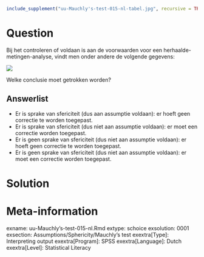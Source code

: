 ```r
include_supplement("uu-Mauchly's-test-015-nl-tabel.jpg", recursive = TRUE)
```



Question
========
Bij het controleren of voldaan is aan de voorwaarden voor een herhaalde-metingen-analyse, vindt men onder andere de volgende gegevens:

![](uu-Mauchly's-test-015-nl-tabel.jpg)
  

Welke conclusie moet getrokken worden?

Answerlist
----------
* Er is sprake van sfericiteit (dus aan assumptie voldaan): er hoeft geen correctie te worden toegepast.
* Er is sprake van sfericiteit (dus niet aan assumptie voldaan):  er moet een correctie worden toegepast.
* Er is geen sprake van sfericiteit (dus niet aan assumptie voldaan): er hoeft geen correctie te worden toegepast.
* Er is geen sprake van sfericiteit (dus niet aan assumptie voldaan): er moet een correctie worden toegepast.


Solution
========



Meta-information
================
exname: uu-Mauchly's-test-015-nl.Rmd
extype: schoice
exsolution: 0001
exsection: Assumptions/Sphericity/Mauchly's test
exextra[Type]: Interpreting output
exextra[Program]: SPSS
exextra[Language]: Dutch
exextra[Level]: Statistical Literacy